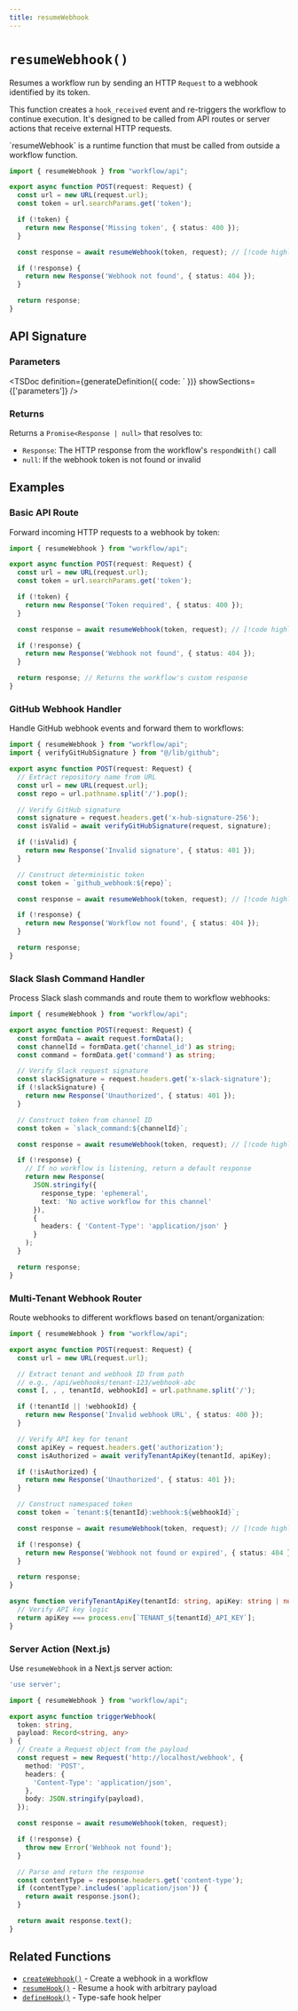 ```yaml
---
title: resumeWebhook
---
```



# `resumeWebhook()`

Resumes a workflow run by sending an HTTP `Request` to a webhook identified by its token.

This function creates a `hook_received` event and re-triggers the workflow to continue execution. It's designed to be called from API routes or server actions that receive external HTTP requests.

<Callout type="warn">
`resumeWebhook` is a runtime function that must be called from outside a workflow function.
</Callout>

```typescript lineNumbers
import { resumeWebhook } from "workflow/api";

export async function POST(request: Request) {
  const url = new URL(request.url);
  const token = url.searchParams.get('token');

  if (!token) {
    return new Response('Missing token', { status: 400 });
  }

  const response = await resumeWebhook(token, request); // [!code highlight]

  if (!response) {
    return new Response('Webhook not found', { status: 404 });
  }

  return response;
}
```

## API Signature

### Parameters

<TSDoc
definition={generateDefinition({
  code: `
})}
showSections={['parameters']}
/>

### Returns

Returns a `Promise<Response | null>` that resolves to:

- `Response`: The HTTP response from the workflow's `respondWith()` call
- `null`: If the webhook token is not found or invalid

## Examples

### Basic API Route

Forward incoming HTTP requests to a webhook by token:

```typescript lineNumbers
import { resumeWebhook } from "workflow/api";

export async function POST(request: Request) {
  const url = new URL(request.url);
  const token = url.searchParams.get('token');

  if (!token) {
    return new Response('Token required', { status: 400 });
  }

  const response = await resumeWebhook(token, request); // [!code highlight]

  if (!response) {
    return new Response('Webhook not found', { status: 404 });
  }

  return response; // Returns the workflow's custom response
}
```

### GitHub Webhook Handler

Handle GitHub webhook events and forward them to workflows:

```typescript lineNumbers
import { resumeWebhook } from "workflow/api";
import { verifyGitHubSignature } from "@/lib/github";

export async function POST(request: Request) {
  // Extract repository name from URL
  const url = new URL(request.url);
  const repo = url.pathname.split('/').pop();

  // Verify GitHub signature
  const signature = request.headers.get('x-hub-signature-256');
  const isValid = await verifyGitHubSignature(request, signature);

  if (!isValid) {
    return new Response('Invalid signature', { status: 401 });
  }

  // Construct deterministic token
  const token = `github_webhook:${repo}`;

  const response = await resumeWebhook(token, request); // [!code highlight]

  if (!response) {
    return new Response('Workflow not found', { status: 404 });
  }

  return response;
}
```

### Slack Slash Command Handler

Process Slack slash commands and route them to workflow webhooks:

```typescript lineNumbers
import { resumeWebhook } from "workflow/api";

export async function POST(request: Request) {
  const formData = await request.formData();
  const channelId = formData.get('channel_id') as string;
  const command = formData.get('command') as string;

  // Verify Slack request signature
  const slackSignature = request.headers.get('x-slack-signature');
  if (!slackSignature) {
    return new Response('Unauthorized', { status: 401 });
  }

  // Construct token from channel ID
  const token = `slack_command:${channelId}`;

  const response = await resumeWebhook(token, request); // [!code highlight]

  if (!response) {
    // If no workflow is listening, return a default response
    return new Response(
      JSON.stringify({
        response_type: 'ephemeral',
        text: 'No active workflow for this channel'
      }),
      {
        headers: { 'Content-Type': 'application/json' }
      }
    );
  }

  return response;
}
```

### Multi-Tenant Webhook Router

Route webhooks to different workflows based on tenant/organization:

```typescript lineNumbers
import { resumeWebhook } from "workflow/api";

export async function POST(request: Request) {
  const url = new URL(request.url);

  // Extract tenant and webhook ID from path
  // e.g., /api/webhooks/tenant-123/webhook-abc
  const [, , , tenantId, webhookId] = url.pathname.split('/');

  if (!tenantId || !webhookId) {
    return new Response('Invalid webhook URL', { status: 400 });
  }

  // Verify API key for tenant
  const apiKey = request.headers.get('authorization');
  const isAuthorized = await verifyTenantApiKey(tenantId, apiKey);

  if (!isAuthorized) {
    return new Response('Unauthorized', { status: 401 });
  }

  // Construct namespaced token
  const token = `tenant:${tenantId}:webhook:${webhookId}`;

  const response = await resumeWebhook(token, request); // [!code highlight]

  if (!response) {
    return new Response('Webhook not found or expired', { status: 404 });
  }

  return response;
}

async function verifyTenantApiKey(tenantId: string, apiKey: string | null) {
  // Verify API key logic
  return apiKey === process.env[`TENANT_${tenantId}_API_KEY`];
}
```

### Server Action (Next.js)

Use `resumeWebhook` in a Next.js server action:

```typescript lineNumbers
'use server';

import { resumeWebhook } from "workflow/api";

export async function triggerWebhook(
  token: string,
  payload: Record<string, any>
) {
  // Create a Request object from the payload
  const request = new Request('http://localhost/webhook', {
    method: 'POST',
    headers: {
      'Content-Type': 'application/json',
    },
    body: JSON.stringify(payload),
  });

  const response = await resumeWebhook(token, request);

  if (!response) {
    throw new Error('Webhook not found');
  }

  // Parse and return the response
  const contentType = response.headers.get('content-type');
  if (contentType?.includes('application/json')) {
    return await response.json();
  }

  return await response.text();
}
```

## Related Functions

- [`createWebhook()`](/docs/api-reference/workflow/create-webhook) - Create a webhook in a workflow
- [`resumeHook()`](/docs/api-reference/workflow-api/resume-hook) - Resume a hook with arbitrary payload
- [`defineHook()`](/docs/api-reference/workflow/define-hook) - Type-safe hook helper
